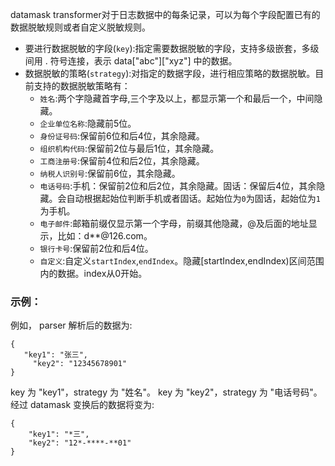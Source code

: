 datamask transformer对于日志数据中的每条记录，可以为每个字段配置已有的数据脱敏规则或者自定义脱敏规则。

* 要进行数据脱敏的字段(`key`):指定需要数据脱敏的字段，支持多级嵌套，多级间用 . 符号连接，表示 data["abc"]["xyz"] 中的数据。
* 数据脱敏的策略(`strategy`):对指定的数据字段，进行相应策略的数据脱敏。目前支持的数据脱敏策略有：
  - `姓名`:两个字隐藏首字母,三个字及以上，都显示第一个和最后一个，中间隐藏。
  - `企业单位名称`:隐藏前5位。
  - `身份证号码`:保留前6位和后4位，其余隐藏。
  - `组织机构代码`:保留前2位与最后1位，其余隐藏。
  - `工商注册号`:保留前4位和后2位，其余隐藏。
  - `纳税人识别号`:保留前6位，其余隐藏。
  - `电话号码`:手机：保留前2位和后2位，其余隐藏。固话：保留后4位，其余隐藏。会自动根据起始位判断手机或者固话。起始位为`0`为固话，起始位为`1`为手机。
  - `电子邮件`:邮箱前缀仅显示第一个字母，前缀其他隐藏，@及后面的地址显示，比如：d**@126.com。
  - `银行卡号`:保留前2位和后4位。
  - `自定义`:自定义`startIndex`,`endIndex`。隐藏[startIndex,endIndex)区间范围内的数据。index从0开始。

### **示例**：

例如， parser 解析后的数据为:

```
{ 
   "key1": "张三", 
	 "key2": "12345678901"
}
```
key 为 "key1"，strategy 为 "姓名"。
key 为 "key2"，strategy 为 "电话号码"。经过 datamask 变换后的数据将变为:

```
{
	"key1": "*三",
	"key2": "12*-****-**01"
}
```